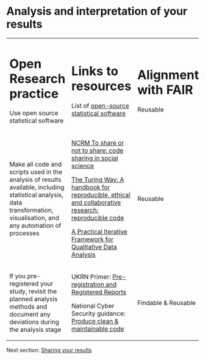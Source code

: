 # Analysis and interpretation of your results {#sec-analysing}

+--------------------------------------------------------------------------------------------------------------------------------------------------------------------------+----------------------------------------------------------------------------------------------------------------------------------------------------------------------------+-----------------------+
| # Open Research practice                                                                                                                                                 | # Links to resources                                                                                                                                                       | # Alignment with FAIR |
|                                                                                                                                                                          |                                                                                                                                                                            |                       |
| Use open source statistical software                                                                                                                                     | List of [open-source statistical software](https://en.wikipedia.org/wiki/List_of_statistical_software#Open-source)                                                         | Reusable              |
+--------------------------------------------------------------------------------------------------------------------------------------------------------------------------+----------------------------------------------------------------------------------------------------------------------------------------------------------------------------+-----------------------+
| Make all code and scripts used in the analysis of results available, including statistical analysis, data transformation, visualisation, and any automation of processes | [NCRM To share or not to share: code sharing in social science](https://www.ncrm.ac.uk/news/show.php?article=5705)                                                         | Reusable              |
|                                                                                                                                                                          |                                                                                                                                                                            |                       |
|                                                                                                                                                                          | [The Turing Way: A handbook for reproducible, ethical and collaborative research: reproducible code](https://book.the-turing-way.org/reproducible-research/code-reuse)     |                       |
|                                                                                                                                                                          |                                                                                                                                                                            |                       |
|                                                                                                                                                                          | [A Practical Iterative Framework for Qualitative Data Analysis](https://doi.org/10.1177/160940690900800107)                                                                |                       |
+--------------------------------------------------------------------------------------------------------------------------------------------------------------------------+----------------------------------------------------------------------------------------------------------------------------------------------------------------------------+-----------------------+
| If you pre-registered your study, revisit the planned analysis methods and document any deviations during the analysis stage                                             | UKRN Primer: [Pre-registration and Registered Reports](https://osf.io/8v2n7)                                                                                               | Findable & Reusable   |
|                                                                                                                                                                          |                                                                                                                                                                            |                       |
|                                                                                                                                                                          | National Cyber Security guidance: [Produce clean & maintainable code](https://www.ncsc.gov.uk/collection/developers-collection/principles/produce-clean-maintainable-code) |                       |
+--------------------------------------------------------------------------------------------------------------------------------------------------------------------------+----------------------------------------------------------------------------------------------------------------------------------------------------------------------------+-----------------------+

Next section: [Sharing your results](Sharing.qmd#sec-sharing)
